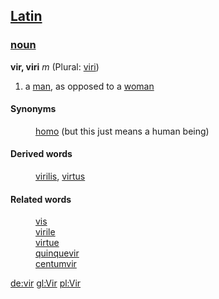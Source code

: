 ==[[Latin]]==
===[[noun]]===
'''vir, viri''' ''m'' (Plural: [[viri]])

# a [[man]], as opposed to a [[woman]]

====Synonyms====
: [[homo]] (but this just means a human being)
====Derived words====
: [[virilis]], [[virtus]]

====Related words====
: [[vis]]
: [[virile]]
: [[virtue]]
: [[quinquevir]]
: [[centumvir]]

[[de:vir]]
[[gl:Vir]]
[[pl:Vir]]